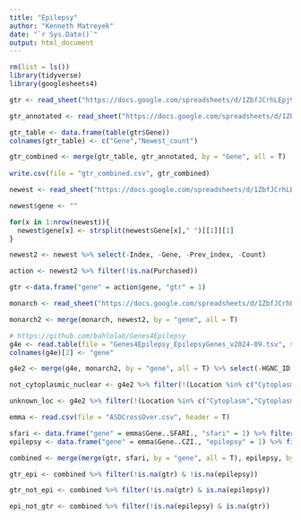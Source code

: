 ```yaml
---
title: "Epilepsy"
author: "Kenneth Matreyek"
date: "`r Sys.Date()`"
output: html_document
---
```



```r

rm(list = ls())
library(tidyverse)
library(googlesheets4)

```


```r

gtr <- read_sheet("https://docs.google.com/spreadsheets/d/1ZbfJCrhLEpj9M-ujwAQ1vSALtS3y0prrNTXGIXgISSQ/edit?usp=sharing", sheet = "GTR")

gtr_annotated <- read_sheet("https://docs.google.com/spreadsheets/d/1ZbfJCrhLEpj9M-ujwAQ1vSALtS3y0prrNTXGIXgISSQ/edit?usp=sharing", sheet = "GTR_summary")

gtr_table <- data.frame(table(gtr$Gene))
colnames(gtr_table) <- c("Gene","Newest_count")

gtr_combined <- merge(gtr_table, gtr_annotated, by = "Gene", all = T)
  
write.csv(file = "gtr_combined.csv", gtr_combined)

```

```r

newest <- read_sheet("https://docs.google.com/spreadsheets/d/1ZbfJCrhLEpj9M-ujwAQ1vSALtS3y0prrNTXGIXgISSQ/edit?usp=sharing", sheet = "Newest")

newest$gene <- ""

for(x in 1:nrow(newest)){
  newest$gene[x] <- strsplit(newest$Gene[x]," ")[[1]][1]
}

newest2 <- newest %>% select(-Index, -Gene, -Prev_index, -Count)

action <- newest2 %>% filter(!is.na(Purchased))

gtr <-data.frame("gene" = action$gene, "gtr" = 1)

```


```r

monarch <- read_sheet("https://docs.google.com/spreadsheets/d/1ZbfJCrhLEpj9M-ujwAQ1vSALtS3y0prrNTXGIXgISSQ/edit?usp=sharing", sheet = "Monarch")

monarch2 <- merge(monarch, newest2, by = "gene", all = T)

# https://github.com/bahlolab/Genes4Epilepsy
g4e <- read.table(file = "Genes4Epilepsy_EpilepsyGenes_v2024-09.tsv", sep = "\t", header = T)
colnames(g4e)[2] <- "gene"

g4e2 <- merge(g4e, monarch2, by = "gene", all = T) %>% select(-HGNC_ID, -Ensemble_ID)

not_cytoplasmic_nuclear <- g4e2 %>% filter(!(Location %in% c("Cytoplasm","Cytoplasmic","Mitochondrial","Mitohondrial","Cyto/Mito","Cytoplasmic?","Golgi-TM","Mito-Mem","Lysosome","Nucleus","Nuc/Cyto"))) %>% arrange(desc(New_count))

unknown_loc <- g4e2 %>% filter(!(Location %in% c("Cytoplasm","Cytoplasmic","Mitochondrial","Mitohondrial","Cyto/Mito","Cytoplasmic?","Golgi-TM","Mito-Mem","Lysosome","Nucleus","Nuc/Cyto","Transmembrane"))) %>% arrange(desc(New_count))
```



```r

emma <- read.csv(file = "ASDCrossOver.csv", header = T)

sfari <- data.frame("gene" = emma$Gene..SFARI., "sfari" = 1) %>% filter(gene != "")
epilepsy <- data.frame("gene" = emma$Gene..CZI., "epilepsy" = 1) %>% filter(gene != "")

combined <- merge(merge(gtr, sfari, by = "gene", all = T), epilepsy, by = "gene", all = T)

gtr_epi <- combined %>% filter(!is.na(gtr) & !is.na(epilepsy))

gtr_not_epi <- combined %>% filter(!is.na(gtr) & is.na(epilepsy))

epi_not_gtr <- combined %>% filter(!is.na(epilepsy) & is.na(gtr))

```


